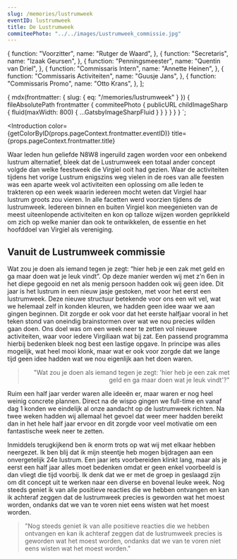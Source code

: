 ```yaml
---
slug: /memories/lustrumweek
eventID: lustrumweek
title: De Lustrumweek
commiteePhoto: "../../images/Lustrumweek_commissie.jpg"
---
```


  {
    function: "Voorzitter",
    name: "Rutger de Waard",
  },
  {
    function: "Secretaris",
    name: "Izaak Geursen",
  },
  {
    function: "Penningsmeester",
    name: "Quentin van Driel",
  },
  {
    function: "Commissaris Intern",
    name: "Annette Heinen",
  },
  {
    function: "Commissaris Activiteiten",
    name: "Guusje Jans",
  },
  {
    function: "Commissaris Promo",
    name: "Otto Krans",
  },
];


  {
    mdx(frontmatter: { slug: { eq: "/memories/lustrumweek" } }) {
      fileAbsolutePath
      frontmatter {
        commiteePhoto {
          publicURL
          childImageSharp {
            fluid(maxWidth: 800) {
              ...GatsbyImageSharpFluid
            }
          }
        }
      }
    }
  }
`;

<Introduction
  color={getColorByID(props.pageContext.frontmatter.eventID)}
  title={props.pageContext.frontmatter.title}
>
  Waar leden hun geliefde N8W8 ingeruild zagen worden voor een onbekend lustrum
  alternatief, bleek dat de Lustrumweek een totaal ander concept volgde dan
  welke feestweek die Virgiel ooit had gezien. Waar de activiteiten tijdens het
  vorige Lustrum enigszins weg vielen in de roes van alle feesten was een aparte
  week vol activiteiten een oplossing om alle leden te trakteren op een week
  waarin iedereen mocht weten dat Virgiel haar lustrum groots zou vieren. In
  alle facetten werd voorzien tijdens de lustrumweek. Iedereen binnen en buiten
  Virgiel kon meegenieten van de meest uiteenlopende activiteiten en kon op
  talloze wijzen worden geprikkeld om zich op welke manier dan ook te
  ontwikkelen, de essentie en het hoofddoel van Virgiel als vereniging.
</Introduction>

<Committee
  commiteeName="Lustrumweek Commissie"
  members={commissie}
  image={props.data.mdx.frontmatter.commiteePhoto}
/>

<MediaHighlighter event={props.pageContext.frontmatter.eventID} />

## Vanuit de Lustrumweek commissie

Wat zou je doen als iemand tegen je zegt: “hier heb je een zak met geld en ga
maar doen wat je leuk vindt”. Op deze manier werden wij met z’n 6en in het
diepe gegooid en net als menig persoon hadden ook wij geen idee. Dit jaar is
het lustrum in een nieuw jasje gestoken, met voor het eerst een lustrumweek.
Deze nieuwe structuur betekende voor ons een wit vel, wat we helemaal zelf in
konden kleuren, we hadden geen idee waar we aan gingen beginnen. Dit zorgde er
ook voor dat het eerste halfjaar vooral in het teken stond van oneindig
brainstormen over wat we nou precies wilden gaan doen. Ons doel was om een
week neer te zetten vol nieuwe activiteiten, waar voor iedere Virgiliaan wat
bij zat. Een passend programma hierbij bedenken bleek nog best een lastige
opgave. In principe was alles mogelijk, wat heel mooi klonk, maar wat er ook
voor zorgde dat we lange tijd geen idee hadden wat we nou eigenlijk aan het
doen waren.

<Blockquote align="right">
  "Wat zou je doen als iemand tegen je zegt: 'hier heb je een zak met geld en ga
  maar doen wat je leuk vindt'?"
</Blockquote>

Ruim een half jaar verder waren alle ideeën er, maar waren er nog
heel weinig concrete plannen. Direct na de wispo gingen we full-time en vanaf
dag 1 konden we eindelijk al onze aandacht op de lustrumweek richten. Na twee
weken hadden wij allemaal het gevoel dat weer meer hadden bereikt dan in het
hele half jaar ervoor en dit zorgde voor veel motivatie om een fantastische
week neer te zetten.

Inmiddels terugkijkend ben ik enorm trots op wat wij met
elkaar hebben neergezet. Ik ben blij dat ik mijn steentje heb mogen bijdragen
aan een onvergetelijk 24e lustrum. Een jaar iets voorbereiden klinkt lang,
maar als je eerst een half jaar alles moet bedenken omdat er geen enkel
voorbeeld is dan vliegt die tijd voorbij. Ik denk dat we er met de groep in
geslaagd zijn om dit concept uit te werken naar een diverse en bovenal leuke
week. Nog steeds geniet ik van alle positieve reacties die we hebben ontvangen
en kan ik achteraf zeggen dat de lustrumweek precies is geworden wat het moest
worden, ondanks dat we van te voren niet eens wisten wat het moest worden.

<Blockquote align="left">
  "Nog steeds geniet ik van alle positieve reacties die we hebben ontvangen en
  kan ik achteraf zeggen dat de lustrumweek precies is geworden wat het moest
  worden, ondanks dat we van te voren niet eens wisten wat het moest worden."
</Blockquote>

<Feedback filePath={props.data.mdx.fileAbsolutePath} />
